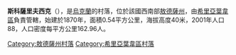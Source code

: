 {{coord|47|25|46|N|30|25|31|E|scale:30000|display=title}}

'''斯科薩里夫西克'''（{{lang-uk|Скосарівське}}），是[[烏克蘭|烏克蘭]]的村落，位於該國西南部[[敖德薩州|敖德薩州]]，由[[希里亞葉韋區|希里亞葉韋區]]負責管轄，始建於1870年，面積0.54平方公里，海拔高度40米，2001年人口88，人口密度每平方公里162.96人。

{{DEFAULTSORT:Скосарівське}}
[[Category:敖德薩州村落|Category:敖德薩州村落]]
[[Category:希里亞葉韋區村落|Category:希里亞葉韋區村落]]


{{Odessa-geo-stub}}